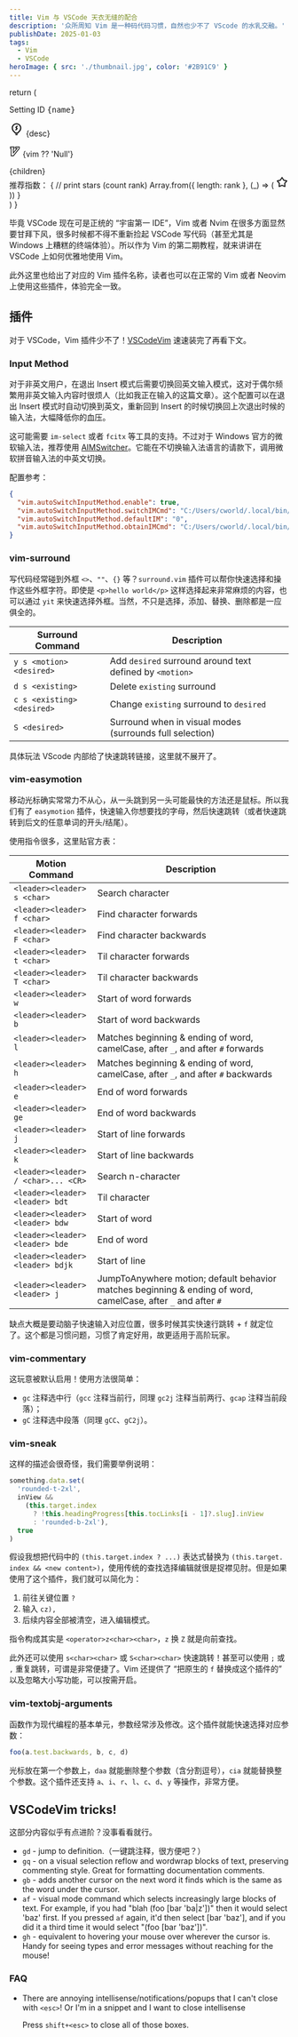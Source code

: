 ```yaml
---
title: Vim 与 VSCode 天衣无缝的配合
description: '众所周知 Vim 是一种码代码习惯，自然也少不了 VScode 的水乳交融。'
publishDate: 2025-01-03
tags:
  - Vim
  - VSCode
heroImage: { src: './thumbnail.jpg', color: '#2B91C9' }
---
```


  return (
    <div className='border rounded-xl p-4'>
      <div class='inline-flex items-stretch gap-2 rounded-full border pe-3'>
        <span class='flex items-center shrink-0 text-sm bg-primary-foreground text-primary px-2.5 rounded-full'>
          Setting ID
        </span>
        <samp class='break-all text-foreground'>{name}</samp>
      </div>
      <p class='flex items-center gap-x-3'>
        <svg xmlns='http://www.w3.org/2000/svg' width='26' height='26' viewBox='0 0 24 24'>
          <g fill='none'>
            <path d='m12.593 23.258l-.011.002l-.071.035l-.02.004l-.014-.004l-.071-.035q-.016-.005-.024.005l-.004.01l-.017.428l.005.02l.01.013l.104.074l.015.004l.012-.004l.104-.074l.012-.016l.004-.017l-.017-.427q-.004-.016-.017-.018m.265-.113l-.013.002l-.185.093l-.01.01l-.003.011l.018.43l.005.012l.008.007l.201.093q.019.005.029-.008l.004-.014l-.034-.614q-.005-.018-.02-.022m-.715.002a.02.02 0 0 0-.027.006l-.006.014l-.034.614q.001.018.017.024l.015-.002l.201-.093l.01-.008l.004-.011l.017-.43l-.003-.012l-.01-.01z' />
            <path
              fill='currentColor'
              d='M13 20a1 1 0 1 1 0 2h-2a1 1 0 1 1 0-2zM12 2c4.41 0 8 3.543 8 7.933c0 3.006-1.522 5.196-2.78 6.494l-.284.283l-.27.252l-.252.22l-.33.27l-.328.244c-.196.138-.34.329-.466.535l-.145.251l-.141.252c-.24.412-.518.766-1.111.766h-3.786c-.593 0-.871-.354-1.11-.766l-.213-.378c-.145-.253-.305-.494-.54-.66l-.232-.171l-.199-.155l-.227-.188l-.252-.22l-.27-.252l-.285-.283C5.522 15.129 4 12.939 4 9.933C4 5.543 7.59 2 12 2m0 2C8.677 4 6 6.665 6 9.933c0 2.624 1.533 4.494 2.593 5.471l.245.218l.22.182l.27.208l.072.052c.315.222.549.531.762.854l.373.582h2.93l.373-.582c.213-.323.447-.632.762-.854l.243-.182l.206-.165l.233-.2C16.342 14.576 18 12.662 18 9.933C18 6.665 15.323 4 12 4m.293 2.293a1 1 0 0 1 1.497 1.32l-.083.094L12.414 9l1.286 1.286c.364.364.392.937.084 1.333l-.084.095l-1.993 1.993a1 1 0 0 1-1.497-1.32l.083-.094L11.586 11L10.3 9.714a1.01 1.01 0 0 1-.084-1.333l.084-.095z'
            />
          </g>
        </svg>
        {desc}
      </p>
      <p class='flex items-center gap-x-3'>
        <svg
          xmlns='http://www.w3.org/2000/svg'
          class='px-1 box-content'
          width='20'
          height='20'
          viewBox='0 0 15 15'
        >
          <path
            fill='none'
            stroke='currentColor'
            d='M1.5 3.5h1v10h3l8-10v-2h-5v2h2l-5 6v-6h1v-2h-5z'
          />
        </svg>
        {vim ?? 'Null'}
      </p>
      <div class='function-table-content'>{children}</div>
      <div class='inline-flex gap-x-1 items-center bg-muted border rounded-full px-3 [&_svg]:text-foreground'>
        推荐指数：
        {
          // print stars (count rank)
          Array.from({ length: rank }, (_) => (
            <svg xmlns='http://www.w3.org/2000/svg' width='22' height='22' viewBox='0 0 24 24'>
              <g fill='none' fill-rule='evenodd'>
                <path d='m12.593 23.258l-.011.002l-.071.035l-.02.004l-.014-.004l-.071-.035q-.016-.005-.024.005l-.004.01l-.017.428l.005.02l.01.013l.104.074l.015.004l.012-.004l.104-.074l.012-.016l.004-.017l-.017-.427q-.004-.016-.017-.018m.265-.113l-.013.002l-.185.093l-.01.01l-.003.011l.018.43l.005.012l.008.007l.201.093q.019.005.029-.008l.004-.014l-.034-.614q-.005-.018-.02-.022m-.715.002a.02.02 0 0 0-.027.006l-.006.014l-.034.614q.001.018.017.024l.015-.002l.201-.093l.01-.008l.004-.011l.017-.43l-.003-.012l-.01-.01z' />
                <path
                  fill='currentColor'
                  d='M10.92 2.868a1.25 1.25 0 0 1 2.16 0l2.795 4.798l5.428 1.176a1.25 1.25 0 0 1 .667 2.054l-3.7 4.141l.56 5.525a1.25 1.25 0 0 1-1.748 1.27L12 19.592l-5.082 2.24a1.25 1.25 0 0 1-1.748-1.27l.56-5.525l-3.7-4.14a1.25 1.25 0 0 1 .667-2.055l5.428-1.176zM12 4.987L9.687 8.959a1.25 1.25 0 0 1-.816.592l-4.492.973l3.062 3.427c.234.262.347.61.312.959l-.463 4.573l4.206-1.854a1.25 1.25 0 0 1 1.008 0l4.206 1.854l-.463-4.573a1.25 1.25 0 0 1 .311-.959l3.063-3.427l-4.492-.973a1.25 1.25 0 0 1-.816-.592z'
                />
              </g>
            </svg>
          ))
        }
      </div>
    </div>
  )
}

毕竟 VSCode 现在可是正统的 “宇宙第一 IDE”，Vim 或者 Nvim 在很多方面显然要甘拜下风，很多时候都不得不重新捡起 VSCode 写代码（甚至尤其是 Windows 上糟糕的终端体验）。所以作为 Vim 的第二期教程，就来讲讲在 VSCode 上如何优雅地使用 Vim。

此外这里也给出了对应的 Vim 插件名称，读者也可以在正常的 Vim 或者 Neovim 上使用这些插件，体验完全一致。

## 插件

对于 VSCode，Vim 插件少不了！[VSCodeVim](https://marketplace.visualstudio.com/items?itemName=vscodevim.vim) 速速装完了再看下文。

### Input Method

<FunctionTable name='vim.autoSwitchInputMethod.enable' desc='在进入 Vim 编辑模式时自动切换输入法' rank={5}>

对于非英文用户，在退出 Insert 模式后需要切换回英文输入模式，这对于偶尔频繁用非英文输入内容时很烦人（比如我正在输入的这篇文章）。这个配置可以在退出 Insert 模式时自动切换到英文，重新回到 Insert 的时候切换回上次退出时候的输入法，大幅降低你的血压。

这可能需要 `im-select` 或者 `fcitx` 等工具的支持。不过对于 Windows 官方的微软输入法，推荐使用 [AIMSwitcher](https://github.com/A-23187/AIMSwitcher)。它能在不切换输入法语言的请款下，调用微软拼音输入法的中英文切换。

配置参考：

```json
{
  "vim.autoSwitchInputMethod.enable": true,
  "vim.autoSwitchInputMethod.switchIMCmd": "C:/Users/cworld/.local/bin/AIMSwitcher.exe --imm {im}",
  "vim.autoSwitchInputMethod.defaultIM": "0",
  "vim.autoSwitchInputMethod.obtainIMCmd": "C:/Users/cworld/.local/bin/AIMSwitcher.exe --imm"
}
```

</FunctionTable>

### vim-surround

<FunctionTable name='vim.surround' desc='快速帮你选择和操作外框字符' vim='surround.vim' rank={4}>

写代码经常碰到外框 `<>`、`""`、`{}` 等？`surround.vim` 插件可以帮你快速选择和操作这些外框字符。即使是 `<p>hello world</p>` 这样选择起来非常麻烦的内容，也可以通过 `yit` 来快速选择外框。当然，不只是选择，添加、替换、删除都是一应俱全的。

| Surround Command           | Description                                              |
| -------------------------- | -------------------------------------------------------- |
| `y s <motion> <desired>`   | Add `desired` surround around text defined by `<motion>` |
| `d s <existing>`           | Delete `existing` surround                               |
| `c s <existing> <desired>` | Change `existing` surround to `desired`                  |
| `S <desired>`              | Surround when in visual modes (surrounds full selection) |

具体玩法 VScode 内部给了快速跳转链接，这里就不展开了。

</FunctionTable>

### vim-easymotion

<FunctionTable name='vim.easymotion' desc='快速移动光标' vim='vim-easymotion' rank={2}>

移动光标确实常常力不从心，从一头跳到另一头可能最快的方法还是鼠标。所以我们有了 `easymotion` 插件，快速输入你想要找的字母，然后快速跳转（或者快速跳转到后文的任意单词的开头/结尾）。

使用指令很多，这里贴官方表：

| Motion Command                      | Description                                                                                                    |
| ----------------------------------- | -------------------------------------------------------------------------------------------------------------- |
| `<leader><leader> s <char>`         | Search character                                                                                               |
| `<leader><leader> f <char>`         | Find character forwards                                                                                        |
| `<leader><leader> F <char>`         | Find character backwards                                                                                       |
| `<leader><leader> t <char>`         | Til character forwards                                                                                         |
| `<leader><leader> T <char>`         | Til character backwards                                                                                        |
| `<leader><leader> w`                | Start of word forwards                                                                                         |
| `<leader><leader> b`                | Start of word backwards                                                                                        |
| `<leader><leader> l`                | Matches beginning & ending of word, camelCase, after `_`, and after `#` forwards                               |
| `<leader><leader> h`                | Matches beginning & ending of word, camelCase, after `_`, and after `#` backwards                              |
| `<leader><leader> e`                | End of word forwards                                                                                           |
| `<leader><leader> ge`               | End of word backwards                                                                                          |
| `<leader><leader> j`                | Start of line forwards                                                                                         |
| `<leader><leader> k`                | Start of line backwards                                                                                        |
| `<leader><leader> / <char>... <CR>` | Search n-character                                                                                             |
| `<leader><leader><leader> bdt`      | Til character                                                                                                  |
| `<leader><leader><leader> bdw`      | Start of word                                                                                                  |
| `<leader><leader><leader> bde`      | End of word                                                                                                    |
| `<leader><leader><leader> bdjk`     | Start of line                                                                                                  |
| `<leader><leader><leader> j`        | JumpToAnywhere motion; default behavior matches beginning & ending of word, camelCase, after `_` and after `#` |

缺点大概是要动脑子快速输入对应位置，很多时候其实快速行跳转 + `f` 就定位了。这个都是习惯问题，习惯了肯定好用，故更适用于高阶玩家。

</FunctionTable>

### vim-commentary

<FunctionTable name='No need' desc='快速注释/反注释你的代码行或块' vim='vim-commentary' rank={5}>

这玩意被默认启用！使用方法很简单：

- `gc` 注释选中行（`gcc` 注释当前行，同理 `gc2j` 注释当前两行、`gcap` 注释当前段落）；
- `gC` 注释选中段落（同理 `gCC`、`gC2j`）。

</FunctionTable>

### vim-sneak

<FunctionTable name='vim.sneak' desc='使用两个字符跳转并操作' vim='vim-sneak' rank={3}>

这样的描述会很奇怪，我们需要举例说明：

```js
something.data.set(
  'rounded-t-2xl',
  inView &&
    (this.target.index
      ? !this.headingProgress[this.tocLinks[i - 1]?.slug].inView
      : 'rounded-b-2xl'),
  true
)
```

假设我想把代码中的 `(this.target.index ? ...)` 表达式替换为 `(this.target. index && <new content>)`，使用传统的查找选择编辑就很是捉襟见肘。但是如果使用了这个插件，我们就可以简化为：

1. 前往关键位置 `?`
2. 输入 `cz),`
3. 后续内容全部被清空，进入编辑模式。

指令构成其实是 `<operator>z<char><char>`，`z` 换 `Z` 就是向前查找。

此外还可以使用 `s<char><char>` 或 `S<char><char>` 快速跳转！甚至可以使用 `;` 或 `,` 重复跳转，可谓是非常便捷了。Vim 还提供了 “把原生的 `f` 替换成这个插件的” 以及忽略大小写功能，可以按需开启。

</FunctionTable>

### vim-textobj-arguments

<FunctionTable name='vim.sneak' desc='快速选择/处理参数' vim='targets.vim' rank={5}>

函数作为现代编程的基本单元，参数经常涉及修改。这个插件就能快速选择对应参数：

```js
foo(a.test.backwards, b, c, d)
```

光标放在第一个参数上，`daa` 就能删除整个参数（含分割逗号），`cia` 就能替换整个参数。这个插件还支持 `a`、`i`、`r`、`l`、`c`、`d`、`y` 等操作，非常方便。

</FunctionTable>

## VSCodeVim tricks!

这部分内容似乎有点进阶？没事看看就行。

- `gd` - jump to definition.（一键跳注释，很方便吧？）
- `gq` - on a visual selection reflow and wordwrap blocks of text, preserving commenting style. Great for formatting documentation comments.
- `gb` - adds another cursor on the next word it finds which is the same as the word under the cursor.
- `af` - visual mode command which selects increasingly large blocks of text. For example, if you had "blah (foo [bar 'ba|z'])" then it would select 'baz' first. If you pressed `af` again, it'd then select [bar 'baz'], and if you did it a third time it would select "(foo [bar 'baz'])".
- `gh` - equivalent to hovering your mouse over wherever the cursor is. Handy for seeing types and error messages without reaching for the mouse!

### FAQ

- There are annoying intellisense/notifications/popups that I can't close with `<esc>`! Or I'm in a snippet and I want to close intellisense

  Press `shift+<esc>` to close all of those boxes.
